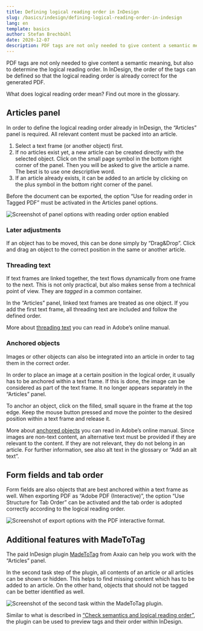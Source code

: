 ```yaml
---
title: Defining logical reading order in InDesign
slug: /basics/indesign/defining-logical-reading-order-in-indesign
lang: en
template: basics
author: Stefan Brechbühl
date: 2020-12-07
description: PDF tags are not only needed to give content a semantic meaning, but also to determine the logical reading order. In InDesign, the order of the tags can be defined so that the logical reading order is already correct for the generated PDF.
---
```


PDF tags are not only needed to give content a semantic meaning, but also to determine the logical reading order. In InDesign, the order of the tags can be defined so that the logical reading order is already correct for the generated PDF.

<NoteMessage>
What does <Link to='/glossary/#logical-reading-order'>logical reading order</Link> mean? Find out more in the glossary.
</NoteMessage>

## Articles panel

In order to define the logical reading order already in InDesign, the “Articles” panel is required. All relevant content must be packed into an article.

1. Select a text frame (or another object) first.
2. If no articles exist yet, a new article can be created directly with the selected object. Click on the small page symbol in the bottom right corner of the panel. Then you will be asked to give the article a name. The best is to use one descriptive word.
3. If an article already exists, it can be added to an article by clicking on the plus symbol in the bottom right corner of the panel.

<WarningMessage>
Before the document can be exported, the option “Use for reading order in Tagged PDF” must be activated in the Articles panel options.
</WarningMessage>

![Screenshot of panel options with reading order option enabled](indesign-articles-option.png)

### Later adjustments

If an object has to be moved, this can be done simply by “Drag&Drop”. Click and drag an object to the correct position in the same or another article.

### Threading text

If text frames are linked together, the text flows dynamically from one frame to the next. This is not only practical, but also makes sense from a technical point of view. They are *tagged* in a common container.

In the “Articles” panel, linked text frames are treated as one object. If you add the first text frame, all threading text are included and follow the defined order.

<NoteMessage>
More about <a href="https://helpx.adobe.com/indesign/using/threading-text.html">threading text</a> you can read in Adobe’s online manual.
</NoteMessage>

### Anchored objects

Images or other objects can also be integrated into an article in order to tag them in the correct order.

In order to place an image at a certain position in the logical order, it usually has to be anchored within a text frame. If this is done, the image can be considered as part of the text frame. It no longer appears separately in the “Articles” panel.

To anchor an object, click on the filled, small square in the frame at the top edge. Keep the mouse button pressed and move the pointer to the desired position within a text frame and release it.

<NoteMessage>
More about <a href="https://helpx.adobe.com/indesign/using/anchored-objects.html">anchored objects</a> you can read in Adobe’s online manual.
</NoteMessage>

<NoteMessage>
Since images are non-text content, an alternative text must be provided if they are relevant to the content. If they are not relevant, they do not belong in an article. For further information, see also <Link to="/glossary/#alt-text">alt text</Link> in the glossary or <Link to="/basics/general/add-an-alt-text/">“Add an alt text”</Link>.
</NoteMessage>

## Form fields and tab order

Form fields are also objects that are best anchored within a text frame as well. When exporting PDF as “Adobe PDF (Interactive)”, the option “Use Structure for Tab Order” can be activated and the tab order is adopted correctly according to the logical reading order.

![Screenshot of export options with the PDF interactive format.](indesign-export-interactive.png)

## Additional features with MadeToTag

The paid InDesign plugin [MadeToTag](https://www.axaio.com/doku.php/en:products:madetotag) from Axaio can help you work with the “Articles” panel.

In the second task step of the plugin, all contents of an article or all articles can be shown or hidden. This helps to find missing content which has to be added to an article. On the other hand, objects that should not be tagged can be better identified as well.

![Screenshot of the second task within the MadeToTag plugin.](mtt-article.png)

Similar to what is described in [“Check semantics and logical reading order”](/basics/general/check-semantics-and-logical-reading-order/), the plugin can be used to preview tags and their order within InDesign.